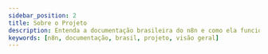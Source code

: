 ---
sidebar_position: 2
title: Sobre o Projeto
description: Entenda a documentação brasileira do n8n e como ela funciona
keywords: [n8n, documentação, brasil, projeto, visão geral]
---

<SobreOProjeto />
